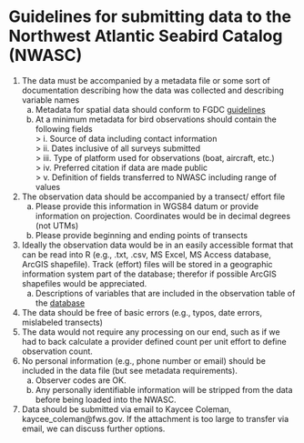 **Guidelines for submitting data to the Northwest Atlantic Seabird Catalog (NWASC)**   
===

1. The data must be accompanied by a metadata file or some sort of documentation describing how the data was collected and describing 
variable names  
    a. Metadata for spatial data should conform to FGDC [guidelines](https://www.fgdc.gov/metadata/geospatial-metadata-standards)  
    b. At a minimum metadata for bird observations should contain the following fields  
>    i. Source of data including contact information  
>    ii. Dates inclusive of all surveys submitted  
>    iii. Type of platform used for observations (boat, aircraft, etc.)  
>    iv. Preferred citation if data are made public  
>    v. Definition of fields transferred to NWASC including range of values  
2. The observation data should be accompanied by a transect/ effort file  
    a. Please provide this information in WGS84 datum or provide information on projection. Coordinates would be in decimal degrees 
    (not UTMs)  
    b. Please provide beginning and ending points of transects  
3. Ideally the observation data would be in an easily accessible format that can be read into R (e.g., .txt, .csv, MS Excel, MS Access 
database, ArcGIS shapefile). Track (effort) files will be stored in a geographic information system part of the database; therefor if 
possible ArcGIS shapefiles would be appreciated.  
    a. Descriptions of variables that are included in the observation table of the [database](http://www.nodc.noaa.gov/archive/arc0070/0115356/1.1/data/0-data/seabird_data_structure_NODC_30Dec2013.csv)  
4. The data should be free of basic errors (e.g., typos, date errors, mislabeled transects)  
5. The data would not require any processing on our end, such as if we had to back calculate a provider defined count per unit 
effort to define observation count.  
6. No personal information (e.g., phone number or email) should be included in the data file (but see metadata requirements).  
    a. Observer codes are OK.  
    b. Any personally identifiable information will be stripped from the data before being loaded into the NWASC.  
7. Data should be submitted via email to Kaycee Coleman, kaycee_coleman@fws.gov. If the attachment is too large to transfer via 
email, we can discuss further options.  
